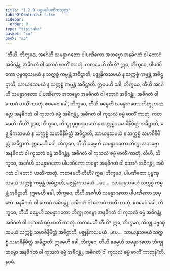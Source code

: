 ```yaml
---
title: "1.2.9 ပဌမပါပဏိကသုတ္တ"
tableOfContents: false
sidebar:
  order: 9
type: "tipitaka"
basket: "su"
book: "a3"
---
```



<DynamicBreadcrumb />

<Division number="19" book="a3" e="ch" v="15" p="113">

<Paragraph number="78" book="a3">
“တီဟိ, ဘိက္ခဝေ, အင်္ဂေဟိ သမန္နာဂတော ပါပဏိကော အဘဗ္ဗော အနဓိဂတံ ဝါ ဘောဂံ အဓိဂန္တုံ, အဓိဂတံ ဝါ ဘောဂံ ဖာတိံ ကာတုံ. ကတမေဟိ တီဟိ? ဣဓ, ဘိက္ခဝေ, ပါပဏိကော ပုဗ္ဗဏှသမယံ န သက္ကစ္စံ ကမ္မန္တံ အဓိဋ္ဌာတိ, မဇ္ဈနှိကသမယံ န သက္ကစ္စံ ကမ္မန္တံ အဓိဋ္ဌာတိ, သာယနှသမယံ န သက္ကစ္စံ ကမ္မန္တံ အဓိဋ္ဌာတိ. ဣမေဟိ ခေါ, ဘိက္ခဝေ, တီဟိ အင်္ဂေဟိ သမန္နာဂတော ပါပဏိကော အဘဗ္ဗော အနဓိဂတံ ဝါ ဘောဂံ အဓိဂန္တုံ, အဓိဂတံ ဝါ ဘောဂံ ဖာတိံ ကာတုံ.
</Paragraph>

<Paragraph number="79" book="a3">
ဧဝမေဝံ ခေါ, ဘိက္ခဝေ, တီဟိ ဓမ္မေဟိ သမန္နာဂတော ဘိက္ခု အဘဗ္ဗော အနဓိဂတံ ဝါ ကုသလံ ဓမ္မံ အဓိဂန္တုံ, အဓိဂတံ ဝါ ကုသလံ ဓမ္မံ ဖာတိံ ကာတုံ. ကတမေဟိ တီဟိ? ဣဓ, ဘိက္ခဝေ, ဘိက္ခု ပုဗ္ဗဏှသမယံ န သက္ကစ္စံ သမာဓိနိမိတ္တံ အဓိဋ္ဌာတိ, မဇ္ဈနှိကသမယံ န သက္ကစ္စံ သမာဓိနိမိတ္တံ အဓိဋ္ဌာတိ, သာယနှသမယံ န သက္ကစ္စံ သမာဓိနိမိတ္တံ အဓိဋ္ဌာတိ. ဣမေဟိ ခေါ, ဘိက္ခဝေ, တီဟိ ဓမ္မေဟိ သမန္နာဂတော ဘိက္ခု အဘဗ္ဗော အနဓိဂတံ ဝါ ကုသလံ ဓမ္မံ အဓိဂန္တုံ, အဓိဂတံ ဝါ ကုသလံ ဓမ္မံ ဖာတိံ ကာတုံ.
</Paragraph>

<Paragraph number="80" book="a3">
တီဟိ, ဘိက္ခဝေ, အင်္ဂေဟိ သမန္နာဂတော ပါပဏိကော ဘဗ္ဗော အနဓိဂတံ ဝါ ဘောဂံ အဓိဂန္တုံ, အဓိဂတံ ဝါ ဘောဂံ ဖာတိံ ကာတုံ. ကတမေဟိ တီဟိ? ဣဓ, ဘိက္ခဝေ, ပါပဏိကော ပုဗ္ဗဏှသမယံ သက္ကစ္စံ ကမ္မန္တံ အဓိဋ္ဌာတိ, မဇ္ဈနှိကသမယံ …ပေ…  သာယနှသမယံ သက္ကစ္စံ ကမ္မန္တံ အဓိဋ္ဌာတိ. ဣမေဟိ ခေါ, ဘိက္ခဝေ, တီဟိ အင်္ဂေဟိ သမန္နာဂတော ပါပဏိကော ဘဗ္ဗော အနဓိဂတံ ဝါ ဘောဂံ အဓိဂန္တုံ, အဓိဂတံ ဝါ ဘောဂံ ဖာတိံ ကာတုံ.
</Paragraph>

<Paragraph number="81" book="a3">
ဧဝမေဝံ ခေါ, ဘိက္ခဝေ, တီဟိ ဓမ္မေဟိ သမန္နာဂတော ဘိက္ခု ဘဗ္ဗော အနဓိဂတံ ဝါ ကုသလံ ဓမ္မံ အဓိဂန္တုံ, အဓိဂတံ ဝါ ကုသလံ ဓမ္မံ ဖာတိံ ကာတုံ. ကတမေဟိ တီဟိ? ဣဓ, ဘိက္ခဝေ, ဘိက္ခု ပုဗ္ဗဏှသမယံ သက္ကစ္စံ သမာဓိနိမိတ္တံ အဓိဋ္ဌာတိ, မဇ္ဈနှိကသမယံ …ပေ…  သာယနှသမယံ သက္ကစ္စံ သမာဓိနိမိတ္တံ အဓိဋ္ဌာတိ. ဣမေဟိ ခေါ, ဘိက္ခဝေ, တီဟိ ဓမ္မေဟိ သမန္နာဂတော ဘိက္ခု ဘဗ္ဗော အနဓိဂတံ ဝါ ကုသလံ ဓမ္မံ အဓိဂန္တုံ, အဓိဂတံ ဝါ ကုသလံ ဓမ္မံ ဖာတိံ ကာတုန်”တိ.

</Paragraph>
</Division>

<Paragraph number="82" type="center" book="a3">
နဝမံ.
</Paragraph>